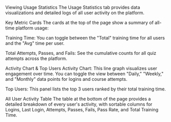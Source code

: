 Viewing Usage Statistics
The Usage Statistics tab provides data visualizations and detailed logs of all user activity on the platform.

Key Metric Cards
The cards at the top of the page show a summary of all-time platform usage:

Training Time: You can toggle between the "Total" training time for all users and the "Avg" time per user.

Total Attempts, Passes, and Fails: See the cumulative counts for all quiz attempts across the platform.

Activity Chart & Top Users
Activity Chart: This line graph visualizes user engagement over time. You can toggle the view between "Daily," "Weekly," and "Monthly" data points for logins and course attempts.

Top Users: This panel lists the top 3 users ranked by their total training time.

All User Activity Table
The table at the bottom of the page provides a detailed breakdown of every user's activity, with sortable columns for Logins, Last Login, Attempts, Passes, Fails, Pass Rate, and Total Training Time.